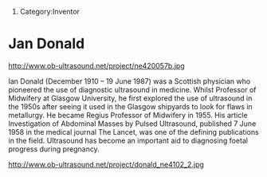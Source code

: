 # Category:Inventor

=Jan Donald=


http://www.ob-ultrasound.net/project/ne420057b.jpg


Ian Donald (December 1910 – 19 June 1987) was a Scottish physician who pioneered the use of diagnostic ultrasound in medicine. Whilst Professor of Midwifery at Glasgow University, he first explored the use of ultrasound in the 1950s after seeing it used in the Glasgow shipyards to look for flaws in metallurgy. He became Regius Professor of Midwifery in 1955. His article Investigation of Abdominal Masses by Pulsed Ultrasound, published 7 June 1958 in the medical journal The Lancet, was one of the defining publications in the field. Ultrasound has become an important aid to diagnosing foetal progress during pregnancy.


http://www.ob-ultrasound.net/project/donald_ne4102_2.jpg